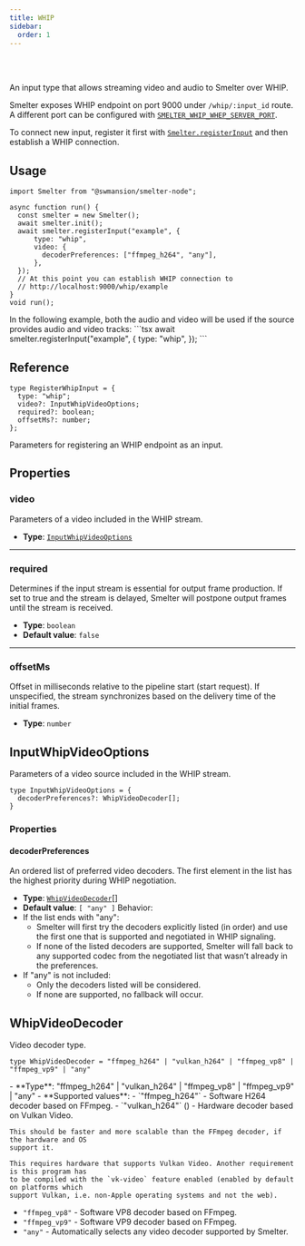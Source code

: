```yaml
---
title: WHIP
sidebar:
  order: 1
---
```


<Badge text="Node.js" variant="tip" size="large" />

<br />
<br />

An input type that allows streaming video and audio to Smelter over WHIP. 

Smelter exposes WHIP endpoint on port 9000 under `/whip/:input_id` route. A different port can be
configured with [`SMELTER_WHIP_WHEP_SERVER_PORT`](/deployment/configuration#smelter_whip_whep_server_port).

To connect new input, register it first with [`Smelter.registerInput`](/ts-sdk/smelter#registerinput) and
then establish a WHIP connection.

## Usage

```tsx title=whipInputExample.tsx
import Smelter from "@swmansion/smelter-node";

async function run() {
  const smelter = new Smelter();
  await smelter.init();
  await smelter.registerInput("example", {
      type: "whip",
      video: {
        decoderPreferences: ["ffmpeg_h264", "any"],
      },
  });
  // At this point you can establish WHIP connection to
  // http://localhost:9000/whip/example
}
void run();
```

<Aside>
In the following example, both the audio and video will be used if the source provides audio and video tracks:
```tsx
await smelter.registerInput("example", {
  type: "whip",
});
```
</Aside>

## Reference

<CollapsibleDetails summaryTitle='Type definitions' open>

```tsx
type RegisterWhipInput = {
  type: "whip";
  video?: InputWhipVideoOptions;
  required?: boolean;
  offsetMs?: number;
};
```
</CollapsibleDetails>

Parameters for registering an WHIP endpoint as an input.

## Properties

### video
Parameters of a video included in the WHIP stream.

- **Type**: [`InputWhipVideoOptions`](/ts-sdk/inputs/whip#inputwhipvideooptions)

---

### required
Determines if the input stream is essential for output frame production. If set to true and the stream is delayed, Smelter will postpone output frames until the stream is received.

- **Type**: `boolean`
- **Default value**: `false`

---

### offsetMs
Offset in milliseconds relative to the pipeline start (start request). If unspecified, the stream synchronizes based on the delivery time of the initial frames.

- **Type**: `number`

## InputWhipVideoOptions

Parameters of a video source included in the WHIP stream.

<CollapsibleDetails summaryTitle='Type definitions' open>

```tsx
type InputWhipVideoOptions = {
  decoderPreferences?: WhipVideoDecoder[];
}
```
</CollapsibleDetails>

### Properties

#### decoderPreferences
An ordered list of preferred video decoders. The first element in the list has the highest priority during WHIP negotiation.
- **Type**: [`WhipVideoDecoder`](#whipvideodecoder)[]
- **Default value**: `[ "any" ]`
Behavior:
- If the list ends with "any":
  - Smelter will first try the decoders explicitly listed (in order) and use the first one that is supported and negotiated in WHIP signaling.
  - If none of the listed decoders are supported, Smelter will fall back to any supported codec from the negotiated list that wasn’t already in the preferences.
- If "any" is not included:
  - Only the decoders listed will be considered.
  - If none are supported, no fallback will occur.

## WhipVideoDecoder
Video decoder type.
<CollapsibleDetails summaryTitle='Type definitions' open>
```tsx
type WhipVideoDecoder = "ffmpeg_h264" | "vulkan_h264" | "ffmpeg_vp8" | "ffmpeg_vp9" | "any"
```
</CollapsibleDetails>
- **Type**: "ffmpeg_h264" | "vulkan_h264" | "ffmpeg_vp8" | "ffmpeg_vp9" | "any"
- **Supported values**:
  - `"ffmpeg_h264"` - Software H264 decoder based on FFmpeg.
  - `"vulkan_h264"` (<Badge text="Required feature:vk-video" variant="note" />) - Hardware decoder based on Vulkan Video.

    
    This should be faster and more scalable than the FFmpeg decoder, if the hardware and OS
    support it.
    
    This requires hardware that supports Vulkan Video. Another requirement is this program has
    to be compiled with the `vk-video` feature enabled (enabled by default on platforms which
    support Vulkan, i.e. non-Apple operating systems and not the web).

  - `"ffmpeg_vp8"` - Software VP8 decoder based on FFmpeg.
  - `"ffmpeg_vp9"` - Software VP9 decoder based on FFmpeg.
  - `"any"` - Automatically selects any video decoder supported by Smelter.
